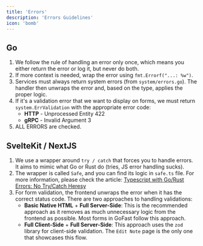 ```yaml
---
title: 'Errors'
description: 'Errors Guidelines'
icon: 'bomb'
---
```


## Go

1. We follow the rule of handling an error only once, which means you either return the error or log it, but never do both.
2. If more context is needed, wrap the error using `fmt.Errorf("...: %w")`.
3. Services must always return system errors (from `system/errors.go`). The handler then unwraps the error and, based on the type, applies the proper logic.
4. If it's a validation error that we want to display on forms, we must return `system.ErrValidation` with the appropriate error code:
    - **HTTP** - Unprocessed Entity 422
    - **gRPC** - Invalid Argument 3
5. ALL ERRORS are checked.

## SvelteKit / NextJS

1. We use a wrapper around `try / catch` that forces you to handle errors. It aims to mimic what Go or Rust do (tries, JS error handling sucks).
2. The wrapper is called `Safe`, and you can find its logic in `safe.ts` file. For more information, please check the article: [Typescript with Go/Rust Errors: No Try/Catch Heresy](https://dev.to/mpiorowski/typescript-with-gorust-errors-no-trycatch-heresy-49mf)
3. For form validation, the frontend unwraps the error when it has the correct status code. There are two approaches to handling validations:
    - **Basic Native HTML** + **Full Server-Side**: This is the recommended approach as it removes as much unnecessary logic from the frontend as possible. Most forms in GoFast follow this approach.
    - **Full Client-Side** + **Full Server-Side**: This approach uses the `zod` library for client-side validation. The `Edit Note` page is the only one that showcases this flow.
